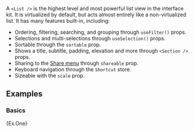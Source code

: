 
A `<List />` is the highest level and most powerful list view in the interface kit.
It is virtualized by default, but acts almost entirely like a non-virtualized list.
It has many features built-in, including:

- Ordering, filtering, searching, and grouping through `useFilter()` props.
- Selections and multi-selections through `useSelection()` props.
- Sortable through the `sortable` prop.
- Shows a title, subtitle, padding, elevation and more through `<Section />` props.
- Sharing to the [Share menu]() through `shareable` prop.
- Keyboard navigation through the `Shortcut` store.
- Sizeable with the `scale` prop.

## Examples

### Basics

<Example>{Ex.One}</Example>
